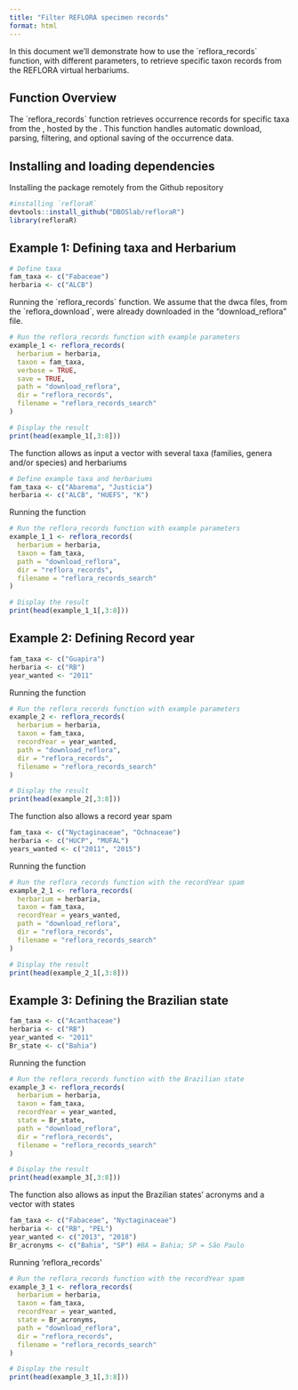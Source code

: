 ```yaml
---
title: "Filter REFLORA specimen records"
format: html
---
```


In this document we'll demonstrate how to use the \`reflora_records\` function, with different parameters, to retrieve specific taxon records from the REFLORA virtual herbariums.

## Function Overview

The \`reflora_records\` function retrieves occurrence records for specific taxa from the \href{https://ipt.jbrj.gov.br/reflora/}{REFLORA Virtual Herbarium}, hosted by the \href{https://www.gov.br/jbrj/pt-br}{Rio de Janeiro Botanical Garden}. This function handles automatic download, parsing, filtering, and optional saving of the occurrence data.

## Installing and loading dependencies

Installing the package remotely from the Github repository

```r
#installing `refloraR`
devtools::install_github("DBOSlab/refloraR")
library(refloraR)
```

## Example 1: Defining taxa and Herbarium

```r
# Define taxa
fam_taxa <- c("Fabaceae")
herbaria <- c("ALCB")

```

Running the \`reflora_records\` function. We assume that the dwca files, from the \`reflora_download\`, were already downloaded in the "download_reflora" file.

```r
# Run the reflora_records function with example parameters
example_1 <- reflora_records(
  herbarium = herbaria,
  taxon = fam_taxa,
  verbose = TRUE,
  save = TRUE,
  path = "download_reflora",
  dir = "reflora_records",
  filename = "reflora_records_search"
)

# Display the result
print(head(example_1[,3:8]))
```

The function allows as input a vector with several taxa (families, genera and/or species) and herbariums

```r

# Define example taxa and herbariums
fam_taxa <- c("Abarema", "Justicia")
herbaria <- c("ALCB", "HUEFS", "K")
```

Running the function

```r
# Run the reflora_records function with example parameters
example_1_1 <- reflora_records(
  herbarium = herbaria,
  taxon = fam_taxa,
  path = "download_reflora",
  dir = "reflora_records",
  filename = "reflora_records_search"
)

# Display the result
print(head(example_1_1[,3:8]))
```

## Example 2: Defining Record year

```r
fam_taxa <- c("Guapira")
herbaria <- c("RB")
year_wanted <- "2011"
```

Running the function

```r

# Run the reflora_records function with example parameters
example_2 <- reflora_records(
  herbarium = herbaria,
  taxon = fam_taxa,
  recordYear = year_wanted,
  path = "download_reflora",
  dir = "reflora_records",
  filename = "reflora_records_search"
)

# Display the result
print(head(example_2[,3:8]))
```

The function also allows a record year spam

```r
fam_taxa <- c("Nyctaginaceae", "Ochnaceae")
herbaria <- c("HUCP", "MUFAL")
years_wanted <- c("2011", "2015")
```

Running the function

```r

# Run the reflora_records function with the recordYear spam
example_2_1 <- reflora_records(
  herbarium = herbaria,
  taxon = fam_taxa,
  recordYear = years_wanted,
  path = "download_reflora",
  dir = "reflora_records",
  filename = "reflora_records_search"
)

# Display the result
print(head(example_2_1[,3:8]))
```

## Example 3: Defining the Brazilian state

```r
fam_taxa <- c("Acanthaceae")
herbaria <- c("RB")
year_wanted <- "2011"
Br_state <- c("Bahia")
```

Running the function

```r

# Run the reflora_records function with the Brazilian state
example_3 <- reflora_records(
  herbarium = herbaria,
  taxon = fam_taxa,
  recordYear = year_wanted,
  state = Br_state,
  path = "download_reflora",
  dir = "reflora_records",
  filename = "reflora_records_search"
)

# Display the result
print(head(example_3[,3:8]))
```

The function also allows as input the Brazilian states' acronyms and a vector with states

```r
fam_taxa <- c("Fabaceae", "Nyctaginaceae")
herbaria <- c("RB", "PEL")
year_wanted <- c("2013", "2018")
Br_acronyms <- c("Bahia", "SP") #BA = Bahia; SP = São Paulo
```

Running 'reflora_records'

```r

# Run the reflora_records function with the recordYear spam
example_3_1 <- reflora_records(
  herbarium = herbaria,
  taxon = fam_taxa,
  recordYear = year_wanted,
  state = Br_acronyms,
  path = "download_reflora",
  dir = "reflora_records",
  filename = "reflora_records_search"
)

# Display the result
print(head(example_3_1[,3:8]))

```
